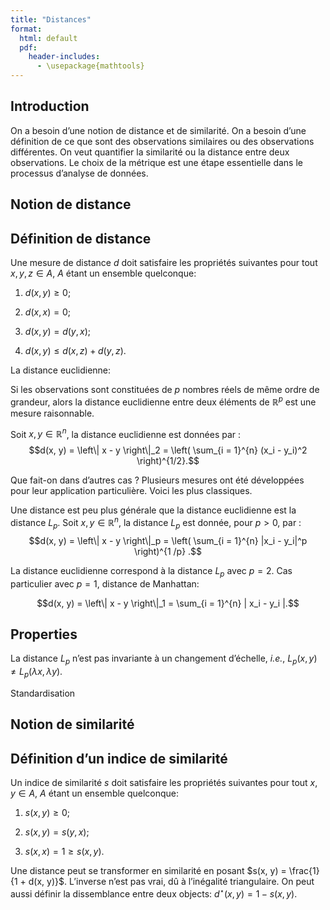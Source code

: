 ```yaml
--- 
title: "Distances"
format: 
  html: default
  pdf:
    header-includes: 
      - \usepackage{mathtools}
--- 
```


## Introduction

On a besoin d'une notion de distance et de similarité.
On a besoin d'une définition de ce que sont des observations similaires ou des observations différentes. On veut quantifier la similarité ou la distance entre deux observations. Le choix de la métrique est une étape essentielle dans le processus d'analyse de données.


## Notion de distance 

::: {.callout-warning icon=false}
## Définition de distance

Une mesure de distance $d$ doit satisfaire les propriétés suivantes pour tout $x, y, z \in A$, $A$ étant un ensemble quelconque: 

1. $d(x, y) \geq 0$;

2. $d(x, x) = 0$;

3. $d(x, y) = d(y, x)$;

4. $d(x, y) \leq d(x, z) + d(y, z)$. 

:::

La distance euclidienne: 

Si les observations sont constituées de $p$ nombres réels de même ordre de grandeur, alors la distance euclidienne entre deux éléments de $\mathbb{R}^p$ est une mesure raisonnable.

Soit $x, y \in \mathbb{R}^n$, la distance euclidienne est données par : 
$$d(x, y) = \left\| x - y \right\|_2 = \left( \sum_{i = 1}^{n} (x_i - y_i)^2 \right)^{1/2}.$$

Que fait-on dans d'autres cas ? Plusieurs mesures ont été développées pour leur application particulière. Voici les plus classiques.

Une distance est peu plus générale que la distance euclidienne est la distance $L_p$. Soit $x, y \in \mathbb{R}^n$, la distance $L_p$ est donnée, pour $p > 0$, par : 
$$d(x, y) = \left\| x - y \right\|_p = \left( \sum_{i = 1}^{n} |x_i - y_i|^p \right)^{1 /p} .$$

La distance euclidienne correspond à la distance $L_p$ avec $p = 2$.
Cas particulier avec $p = 1$, distance de Manhattan: 

$$d(x, y) = \left\| x - y \right\|_1 = \sum_{i = 1}^{n} | x_i - y_i |.$$

::: {.callout-important icon=false}
## Properties

La distance $L_p$ n'est pas invariante à un changement d'échelle, *i.e.*, $L_p(x, y) \neq L_p(\lambda x, \lambda y)$.

::: 

Standardisation


## Notion de similarité

::: {.callout-warning icon=false}
## Définition d'un indice de similarité

Un indice de similarité $s$ doit satisfaire les propriétés suivantes pour tout $x, y \in A$, $A$ étant un ensemble quelconque: 

1. $s(x, y) \geq 0$;

2. $s(x, y) = s(y, x)$;

3. $s(x, x) = 1 \geq s(x, y)$.

:::

Une distance peut se transformer en similarité en posant $s(x, y) = \frac{1}{1 + d(x, y)}$. L'inverse n'est pas vrai, dû à l'inégalité triangulaire. On peut aussi définir la dissemblance entre deux objects: $d^\star(x, y) = 1 - s(x, y)$.
